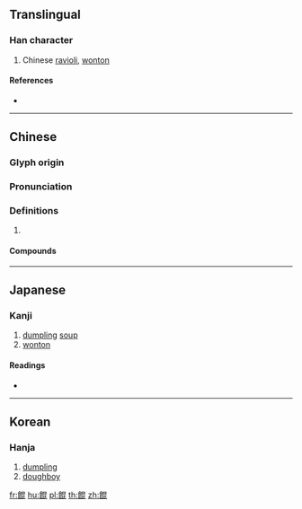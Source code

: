 {{character info/new}}
{{also|馄}}
==Translingual==

===Han character===
{{Han char|rn=184|rad=食|as=08|sn=17|four=86711|canj=OIAPP|ids=⿰飠昆}}

# Chinese [[ravioli]], [[wonton]]

====References====
* {{Han ref|kx=1421.120|dkj=44202|dj=1946.120|hdz=74459.070|uh=991B|ud=39195|bh=C05F|bd=49247}}

----

==Chinese==
{{zh-forms|s=馄}}

===Glyph origin===
{{Han etym}}

===Pronunciation===
{{zh-pron
|m=hún
|c=wan4
|mc=y
|oc=y
|cat=
}}

===Definitions===
{{zh-hanzi}}

# {{rfdef|zh}}

====Compounds====
{{zh-der|朝天餛飩|餛飩}}

----

==Japanese==

===Kanji===
{{ja-kanji|grade=|rs=食08}}

# [[dumpling]] [[soup]]
# [[wonton]]

====Readings====
* {{ja-readings|on=[[こん]] (kon), [[ごん]] (gon)|kun=}}

----

==Korean==

===Hanja===
{{ko-hanja|hangeul=혼|rv=hon|mr=hon}}

# [[dumpling]]
# [[doughboy]]

[[fr:餛]]
[[hu:餛]]
[[pl:餛]]
[[th:餛]]
[[zh:餛]]